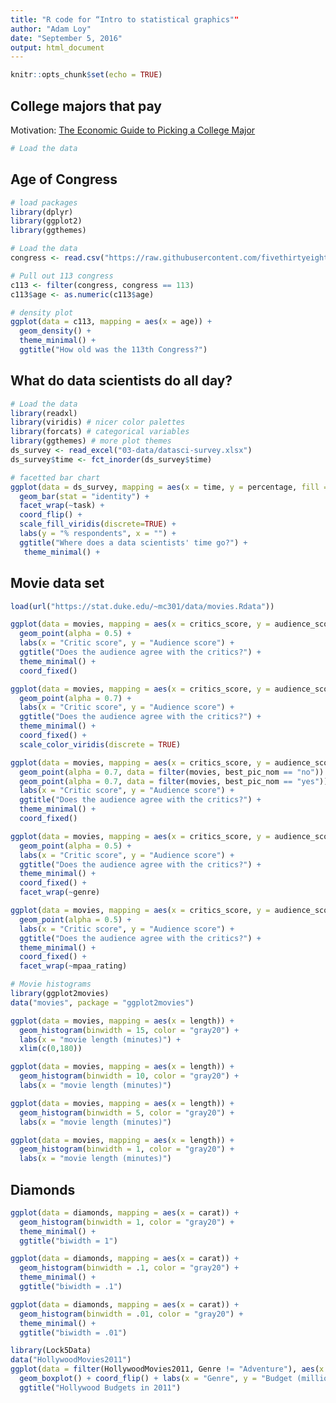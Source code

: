 ```yaml
---
title: "R code for “Intro to statistical graphics""
author: "Adam Loy"
date: "September 5, 2016"
output: html_document
---
```


```r
knitr::opts_chunk$set(echo = TRUE)
```

## College majors that pay

Motivation: [The Economic Guide to Picking a College Major](http://fivethirtyeight.com/features/the-economic-guide-to-picking-a-college-major/)

```r
# Load the data

```

## Age of Congress

```r
# load packages
library(dplyr)
library(ggplot2)
library(ggthemes)

# Load the data
congress <- read.csv("https://raw.githubusercontent.com/fivethirtyeight/data/master/congress-age/congress-terms.csv", na.strings = "", as.is = TRUE)

# Pull out 113 congress
c113 <- filter(congress, congress == 113)
c113$age <- as.numeric(c113$age)

# density plot
ggplot(data = c113, mapping = aes(x = age)) +
  geom_density() + 
  theme_minimal() +
  ggtitle("How old was the 113th Congress?")

```

## What do data scientists do all day?

```r
# Load the data
library(readxl)
library(viridis) # nicer color palettes
library(forcats) # categorical variables
library(ggthemes) # more plot themes
ds_survey <- read_excel("03-data/datasci-survey.xlsx")
ds_survey$time <- fct_inorder(ds_survey$time)

# facetted bar chart
ggplot(data = ds_survey, mapping = aes(x = time, y = percentage, fill = time)) + 
  geom_bar(stat = "identity") + 
  facet_wrap(~task) + 
  coord_flip() + 
  scale_fill_viridis(discrete=TRUE) + 
  labs(y = "% respondents", x = "") + 
  ggtitle("Where does a data scientists' time go?") +
   theme_minimal() + 
```

## Movie data set

```r
load(url("https://stat.duke.edu/~mc301/data/movies.Rdata"))

ggplot(data = movies, mapping = aes(x = critics_score, y = audience_score)) + 
  geom_point(alpha = 0.5) + 
  labs(x = "Critic score", y = "Audience score") +
  ggtitle("Does the audience agree with the critics?") +
  theme_minimal() +
  coord_fixed()

ggplot(data = movies, mapping = aes(x = critics_score, y = audience_score, color = best_pic_nom)) + 
  geom_point(alpha = 0.7) + 
  labs(x = "Critic score", y = "Audience score") +
  ggtitle("Does the audience agree with the critics?") +
  theme_minimal() +
  coord_fixed() + 
  scale_color_viridis(discrete = TRUE)

ggplot(data = movies, mapping = aes(x = critics_score, y = audience_score, color = best_pic_nom, shape = best_pic_nom)) + 
  geom_point(alpha = 0.7, data = filter(movies, best_pic_nom == "no")) + 
  geom_point(alpha = 0.7, data = filter(movies, best_pic_nom == "yes")) +
  labs(x = "Critic score", y = "Audience score") +
  ggtitle("Does the audience agree with the critics?") +
  theme_minimal() +
  coord_fixed()

ggplot(data = movies, mapping = aes(x = critics_score, y = audience_score)) + 
  geom_point(alpha = 0.5) + 
  labs(x = "Critic score", y = "Audience score") +
  ggtitle("Does the audience agree with the critics?") +
  theme_minimal() +
  coord_fixed() + 
  facet_wrap(~genre)

ggplot(data = movies, mapping = aes(x = critics_score, y = audience_score)) + 
  geom_point(alpha = 0.5) + 
  labs(x = "Critic score", y = "Audience score") +
  ggtitle("Does the audience agree with the critics?") +
  theme_minimal() +
  coord_fixed() + 
  facet_wrap(~mpaa_rating)

```

```r
# Movie histograms
library(ggplot2movies)
data("movies", package = "ggplot2movies")

ggplot(data = movies, mapping = aes(x = length)) + 
  geom_histogram(binwidth = 15, color = "gray20") +
  labs(x = "movie length (minutes)") +
  xlim(c(0,180))

ggplot(data = movies, mapping = aes(x = length)) + 
  geom_histogram(binwidth = 10, color = "gray20") +
  labs(x = "movie length (minutes)")

ggplot(data = movies, mapping = aes(x = length)) + 
  geom_histogram(binwidth = 5, color = "gray20") +
  labs(x = "movie length (minutes)")

ggplot(data = movies, mapping = aes(x = length)) + 
  geom_histogram(binwidth = 1, color = "gray20") +
  labs(x = "movie length (minutes)")


```


## Diamonds

```r
ggplot(data = diamonds, mapping = aes(x = carat)) + 
  geom_histogram(binwidth = 1, color = "gray20") + 
  theme_minimal() + 
  ggtitle("biwidth = 1")

ggplot(data = diamonds, mapping = aes(x = carat)) + 
  geom_histogram(binwidth = .1, color = "gray20") + 
  theme_minimal() + 
  ggtitle("biwidth = .1")

ggplot(data = diamonds, mapping = aes(x = carat)) + 
  geom_histogram(binwidth = .01, color = "gray20") + 
  theme_minimal() + 
  ggtitle("biwidth = .01")

```

```r
library(Lock5Data)
data("HollywoodMovies2011")
ggplot(data = filter(HollywoodMovies2011, Genre != "Adventure"), aes(x = reorder(Genre, Budget, median, na.rm = TRUE), y = Budget)) + 
  geom_boxplot() + coord_flip() + labs(x = "Genre", y = "Budget (millions)") + 
  ggtitle("Hollywood Budgets in 2011")
```

